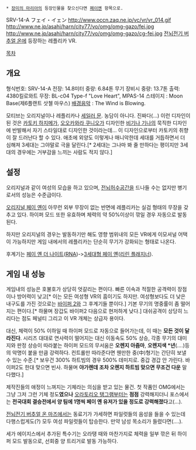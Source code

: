  * [[장미의 마리아]]의 등장인물을 찾으신다면 [[페이옌]] 항목으로.

SRV-14-A フェイ・イェン
http://www.occn.zaq.ne.jp/vc/vr/vr_014.gif
http://www.ne.jp/asahi/harn/city77/vo/omg/omg-gazo/fei.jpg
http://www.ne.jp/asahi/harn/city77/vo/omg/omg-gazo/cg-fei.jpg
[[전뇌전기 버추얼 온]]에 등장하는 레플리카 VR.

[[목차]]

== 개요 ==
형식번호: SRV-14-A
전장: 14.8미터
중량: 6.84톤
무기 장비시 중량: 13.7톤 
출력: 4380킬로와트
무장: BL-c04 Type-f "Love Heart", MPAS-14
스테이지 : Moon Base(제6플랜트 삿첼 마우스)
{{{#!html
<object width="480" height="395"><param name="movie" value="//www.youtube.com/v/qQDXClZ8xSY?version=3&amp;hl=ko_KR"></param><param name="allowFullScreen" value="true"></param><param name="allowscriptaccess" value="always"></param><embed src="//www.youtube.com/v/qQDXClZ8xSY?version=3&amp;hl=ko_KR" type="application/x-shockwave-flash" width="480" height="395" allowscriptaccess="always" allowfullscreen="true"></embed></object>
}}}
[[배경음악]] : The Wind is Blowing.

모티브는 오리지널이나 레플리카나 [[세일러 문]]. 농담이 아니다. 진짜다(...)
이런 디자인이 된 것은 [[카토키 하지메]]가, [[오오카와라 쿠니오]]가 디자인한 [[비기나 기나]]의 묵직한 디자인에 반발해서 자기 스타일대로 디자인한 것이라는데... 이 디자인으로부터 카토키의 취향이 잘 드러난다 할 수 있다. 애초에 외양도 이렇게나 매니악한데 세대를 거듭하면서 더 심해져 3세대는 그야말로 극을 달린다.[* 2세대는 그나마 봐 줄 만하다는 평이지만 3세대의 경우에는 거부감을 느끼는 사람도 적지 않다.]

== 설정 ==
오리지널과 같이 여성의 모습을 하고 있으며, [[전뇌허수공간]]을 드나들 수는 없지만 병기로서의 성능은 수준급이다.

[[오리지널 페이 옌]]이 아무런 외부 무장이 없는 반면에 레플리카는 실검 형태의 무장을 갖추고 있다. 하이퍼 모드 또한 유효하며 체력의 약 50%이상이 깎일 경우 자동으로 발동된다.

하지만 오리지널의 경우는 발동하기만 해도 영향 범위내의 모든 VR에게 이모셔널 어택이 가능하지만 게임 내에서의 레플리카는 단순히 무기가 강화되는 형태로 나온다.

후계기는 [[페이 옌 더 나이트]]([[RNA]])->[[3세대형 페이 옌]]([[리린 플래지너]]). 

== 게임 내 성능 ==
{{{#!html
<embed src="http://www.youtube.com/v/WoZYKOY3BsI&color1=0xb1b1b1&color2=0xcfcfcf&hl=ko&feature=player_embedded&fs=1" type="application/x-shockwave-flash" allowfullscreen="true" allowScriptAccess="always" width="425" height="344"></embed>
}}}
게임내의 성능은 호불호가 상당히 엇갈리는 편이다. 
빠른 이속과 적절한 공격력이 장점이나 방어력이 낮고[* 이는 모든 여성형 VR의 흠이기도 하지만. 여성형보다도 더 낮은 내구도를 가진 것으로는 [[바이퍼 2]]와 그 후계기들 뿐이다.] 기본 무기의 명중률이 좀 떨어지는 편이다.[* 하물며 장갑도 바이퍼2 다음으로 현저하게 낮다.] 대쉬공격이 상당히 느리다는 점도 페널티
그리고 이 VR 개체는 상급자 용이다.

대신, 체력이 50% 이하일 때 하이퍼 모드로 자동으로 들어가는데, 이 때는 '''모든 것이 달라진다'''. 시리즈 대대로 연사력이 떨어지는 대신 이동속도 50% 상승, 각종 무기의 대미지와 판정 상승이 따라붙는 하이퍼 모드의 무서움은 '''오렌지 아줌마''', '''오렌지색 *년'''(....)등의 악명이 붙을 만큼 강력하다. 컨트롤만 따라준다면 웬만한 중(中)형기는 간단히 보낼 수 있는 수준.[* 보우건 300% 하트빔의 경우 500% 데미지로. 중갑 경갑 안 가린다. 바이퍼2도 한대 맞으면 빈사. 하물며 '''야가렌데 조차 오렌지 하트빔 맞으면 무조건 다운''' 말 다했다.]

제작진들의 애정이 느껴지는 기체라는 의심을 받고 있는 물건. 첫 작품인 OMG에서는 그냥 그저 그런 기체 정도'''였으나''' [[오라토리오 탱그램]]부터는 '''점점''' 강력해지더니 포스에서는 '''전국대회 결승전에서 양 팀에 1명씩 페이 옌 유저가 있을 정도로 강력해졌다'''고(…).

[[전뇌전기 버추얼 온 마즈]]에서는 동료기가 가세하면 파일럿들의 음성을 들을 수 있는데 다행스럽게도(?) 모두 여성 파일럿들이 탑승한다. 만약 남성 목소리가 들렸다면(....).

세가 에이지스에서 추가된 특수기는 오라탱 때와 마찬가지로 체력을 일부 깎은 뒤 하이퍼 모드 발동으로, 선회중 양 트리거로 발동 가능하다.
